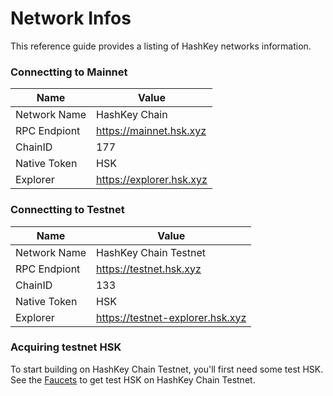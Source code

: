 # Network Infos

This reference guide provides a listing of HashKey networks information.

### Connectting to Mainnet

| **Name**     | **Value**                |
| ------------ | ------------------------ |
| Network Name | HashKey Chain            |
| RPC Endpiont | https://mainnet.hsk.xyz  |
| ChainID      | 177                      |
| Native Token | HSK                      |
| Explorer     | https://explorer.hsk.xyz |

### Connectting to Testnet

| **Name**     | **Value**                                            |
| ------------ | ---------------------------------------------------- |
| Network Name | HashKey Chain Testnet                                |
| RPC Endpiont | https://testnet.hsk.xyz                              |
| ChainID      | 133                                                  |
| Native Token | HSK                                                  |
| Explorer     | https://testnet-explorer.hsk.xyz                     |

### Acquiring testnet HSK

To start building on HashKey Chain Testnet, you'll first need some test HSK. See the [Faucets](tools/faucets.md) to get test HSK on HashKey Chain Testnet.
